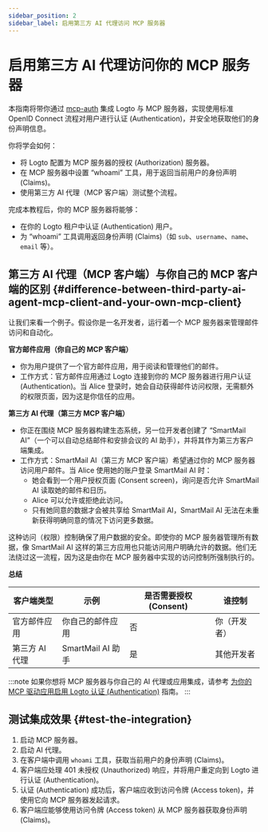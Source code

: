 ```yaml
---
sidebar_position: 2
sidebar_label: 启用第三方 AI 代理访问 MCP 服务器
---
```



# 启用第三方 AI 代理访问你的 MCP 服务器

本指南将带你通过 [mcp-auth](https://mcp-auth.dev) 集成 Logto 与 MCP 服务器，实现使用标准 OpenID Connect 流程对用户进行认证 (Authentication)，并安全地获取他们的身份声明信息。

你将学会如何：

- 将 Logto 配置为 MCP 服务器的授权 (Authorization) 服务器。
- 在 MCP 服务器中设置 “whoami” 工具，用于返回当前用户的身份声明 (Claims)。
- 使用第三方 AI 代理（MCP 客户端）测试整个流程。

完成本教程后，你的 MCP 服务器将能够：

- 在你的 Logto 租户中认证 (Authentication) 用户。
- 为 “whoami” 工具调用返回身份声明 (Claims)（如 `sub`、`username`、`name`、`email` 等）。

## 第三方 AI 代理（MCP 客户端）与你自己的 MCP 客户端的区别 \{#difference-between-third-party-ai-agent-mcp-client-and-your-own-mcp-client}

让我们来看一个例子。假设你是一名开发者，运行着一个 MCP 服务器来管理邮件访问和自动化。

**官方邮件应用（你自己的 MCP 客户端）**

- 你为用户提供了一个官方邮件应用，用于阅读和管理他们的邮件。
- 工作方式：官方邮件应用通过 Logto 连接到你的 MCP 服务器进行用户认证 (Authentication)。当 Alice 登录时，她会自动获得邮件访问权限，无需额外的权限页面，因为这是你信任的应用。

**第三方 AI 代理（第三方 MCP 客户端）**

- 你正在围绕 MCP 服务器构建生态系统，另一位开发者创建了 “SmartMail AI”（一个可以自动总结邮件和安排会议的 AI 助手），并将其作为第三方客户端集成。
- 工作方式：SmartMail AI（第三方 MCP 客户端）希望通过你的 MCP 服务器访问用户邮件。当 Alice 使用她的账户登录 SmartMail AI 时：
  - 她会看到一个用户授权页面 (Consent screen)，询问是否允许 SmartMail AI 读取她的邮件和日历。
  - Alice 可以允许或拒绝此访问。
  - 只有她同意的数据才会被共享给 SmartMail AI，SmartMail AI 无法在未重新获得明确同意的情况下访问更多数据。

这种访问（权限）控制确保了用户数据的安全。即使你的 MCP 服务器管理所有数据，像 SmartMail AI 这样的第三方应用也只能访问用户明确允许的数据。他们无法绕过这一流程，因为这是由你在 MCP 服务器中实现的访问控制所强制执行的。

**总结**

| 客户端类型     | 示例              | 是否需要授权 (Consent) | 谁控制       |
| -------------- | ----------------- | ---------------------- | ------------ |
| 官方邮件应用   | 你自己的邮件应用  | 否                     | 你（开发者） |
| 第三方 AI 代理 | SmartMail AI 助手 | 是                     | 其他开发者   |

:::note
如果你想将 MCP 服务器与你自己的 AI 代理或应用集成，请参考 [为你的 MCP 驱动应用启用 Logto 认证 (Authentication)](./mcp-server-add-auth) 指南。
:::

<Prerequisites isThirdParty />

<ConfigureThirdPartyAiAgent serviceName="MCP server" />

<SetUpServer />

## 测试集成效果 \{#test-the-integration}

1. 启动 MCP 服务器。
2. 启动 AI 代理。
3. 在客户端中调用 `whoami` 工具，获取当前用户的身份声明 (Claims)。
4. 客户端应处理 401 未授权 (Unauthorized) 响应，并将用户重定向到 Logto 进行认证 (Authentication)。
5. 认证 (Authentication) 成功后，客户端应收到访问令牌 (Access token)，并使用它向 MCP 服务器发起请求。
6. 客户端应能够使用访问令牌 (Access token) 从 MCP 服务器获取身份声明 (Claims)。

<SampleCode />
